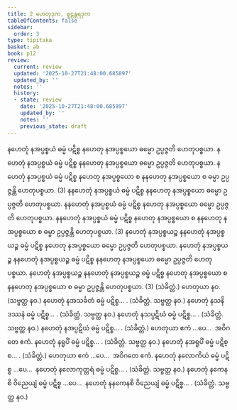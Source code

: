 ```yaml
---
title: 2 ဟေတုဒုက, စူဠန္တရဒုက
tableOfContents: false
sidebar:
  order: 3
type: tipitaka
basket: ab
book: p12
review:
  current: review
  updated: '2025-10-27T21:48:00.685897'
  updated_by: ''
  notes: ''
  history:
  - state: review
    date: '2025-10-27T21:48:00.685897'
    updated_by: ''
    notes: ''
    previous_state: draft
---
```



<ReviewStatus review={frontmatter.review} showDetails={true} />

<HypothesisAnnotation frontmatter={frontmatter} />

<DynamicBreadcrumb />

<Division number="8" book="p12" e="ch" v="40" p="161">

<Paragraph number="26" book="p12">
နဟေတုံ နအပ္ပစ္စယံ ဓမ္မံ ပဋိစ္စ နဟေတု နအပ္ပစ္စယော ဓမ္မော ဥပ္ပဇ္ဇတိ ဟေတုပစ္စယာ. နဟေတုံ နအပ္ပစ္စယံ ဓမ္မံ ပဋိစ္စ နနဟေတု နအပ္ပစ္စယော ဓမ္မော ဥပ္ပဇ္ဇတိ ဟေတုပစ္စယာ. နဟေတုံ နအပ္ပစ္စယံ ဓမ္မံ ပဋိစ္စ နဟေတု နအပ္ပစ္စယော စ နနဟေတု နအပ္ပစ္စယော စ ဓမ္မာ ဥပ္ပဇ္ဇန္တိ ဟေတုပစ္စယာ. (3)
</Paragraph>

<Paragraph number="27" book="p12">
နနဟေတုံ နအပ္ပစ္စယံ ဓမ္မံ ပဋိစ္စ နနဟေတု နအပ္ပစ္စယော ဓမ္မော ဥပ္ပဇ္ဇတိ ဟေတုပစ္စယာ. နနဟေတုံ နအပ္ပစ္စယံ ဓမ္မံ ပဋိစ္စ နဟေတု နအပ္ပစ္စယော ဓမ္မော ဥပ္ပဇ္ဇတိ ဟေတုပစ္စယာ. နနဟေတုံ နအပ္ပစ္စယံ ဓမ္မံ ပဋိစ္စ နဟေတု နအပ္ပစ္စယော စ နနဟေတု နအပ္ပစ္စယော စ ဓမ္မာ ဥပ္ပဇ္ဇန္တိ ဟေတုပစ္စယာ. (3)
</Paragraph>

<Paragraph number="28" book="p12">
နဟေတုံ နအပ္ပစ္စယဉ္စ နနဟေတုံ နအပ္ပစ္စယဉ္စ ဓမ္မံ ပဋိစ္စ နဟေတု နအပ္ပစ္စယော ဓမ္မော ဥပ္ပဇ္ဇတိ ဟေတုပစ္စယာ. နဟေတုံ နအပ္ပစ္စယဉ္စ နနဟေတုံ နအပ္ပစ္စယဉ္စ ဓမ္မံ ပဋိစ္စ နနဟေတု နအပ္ပစ္စယော ဓမ္မော ဥပ္ပဇ္ဇတိ ဟေတုပစ္စယာ. နဟေတုံ နအပ္ပစ္စယဉ္စ နနဟေတုံ နအပ္ပစ္စယဉ္စ ဓမ္မံ ပဋိစ္စ နဟေတု နအပ္ပစ္စယော စ နနဟေတု နအပ္ပစ္စယော စ ဓမ္မာ ဥပ္ပဇ္ဇန္တိ ဟေတုပစ္စယာ. (3) (သံခိတ္တံ.)
</Paragraph>

<Paragraph number="29" book="p12">
ဟေတုယာ နဝ. (သဗ္ဗတ္ထ နဝ.)
</Paragraph>

<Paragraph number="30" book="p12">
နဟေတုံ နအသင်္ခတံ ဓမ္မံ ပဋိစ္စ… . (သံခိတ္တံ. သဗ္ဗတ္ထ နဝ.)
</Paragraph>

<Paragraph number="31" book="p12">
နဟေတုံ နသနိဒဿနံ ဓမ္မံ ပဋိစ္စ… . (သံခိတ္တံ. သဗ္ဗတ္ထ နဝ.)
</Paragraph>

<Paragraph number="32" book="p12">
နဟေတုံ နသပ္ပဋိဃံ ဓမ္မံ ပဋိစ္စ… . (သံခိတ္တံ. သဗ္ဗတ္ထ နဝ.)
</Paragraph>

<Paragraph number="33" book="p12">
နဟေတုံ နအပ္ပဋိဃံ ဓမ္မံ ပဋိစ္စ… . (သံခိတ္တံ.) ဟေတုယာ ဧကံ …ပေ…  အဝိဂတေ ဧကံ.
</Paragraph>

<Paragraph number="34" book="p12">
နဟေတုံ နရူပိံ ဓမ္မံ ပဋိစ္စ… . (သံခိတ္တံ. သဗ္ဗတ္ထ နဝ.)
</Paragraph>

<Paragraph number="35" book="p12">
နဟေတုံ နအရူပိံ ဓမ္မံ ပဋိစ္စ… . (သံခိတ္တံ.) ဟေတုယာ ဧကံ …ပေ…  အဝိဂတေ ဧကံ.
</Paragraph>

<Paragraph number="36" book="p12">
နဟေတုံ နလောကိယံ ဓမ္မံ ပဋိစ္စ …ပေ…  နဟေတုံ နလောကုတ္တရံ ဓမ္မံ ပဋိစ္စ… . (သံခိတ္တံ. သဗ္ဗတ္ထ နဝ.)
</Paragraph>

<Paragraph number="37" book="p12">
နဟေတုံ နကေနစိ ဝိညေယျံ ဓမ္မံ ပဋိစ္စ …ပေ…  နဟေတုံ နနကေနစိ ဝိညေယျံ ဓမ္မံ ပဋိစ္စ… . (သံခိတ္တံ. သဗ္ဗတ္ထ နဝ.)
</Paragraph>
</Division>